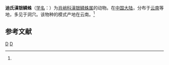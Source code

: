{{Speciesbox
| taxon = Dianleucauge deelemanae
| binomial_authority = (Song et Zhu, 1994)<ref name='id13375'>{{cite web| url =http://www.bioinfo.cn/db05/BjdwSpecies.php?action=view&id=13375| title =迪氏滇银鳞蛛| work =《中国动物物种编目数据库》| publisher =中国科学院微生物研究所| author =中国科学院动物研究所| accessdate =2009-04-28| deadurl =yes| archiveurl =https://web.archive.org/web/20160305002346/http://www.bioinfo.cn/db05/BjdwSpecies.php?action=view&id=13375| archivedate =2016-03-05}}</ref>
}}

'''迪氏滇银鳞蛛'''（[[学名|学名]]：{{lang|la|''Dianleucauge deelemanae''}}）为[[肖峭科|肖峭科]][[滇银鳞蛛属|滇银鳞蛛属]]的动物。在[[中国大陆|中国大陆]]，分布于[[云南|云南]]等地，多见于洞穴。该物种的模式产地在云南。<ref name='id13375'/>

== 参考文献 ==
{{reflist}}

{{蜘蛛小作品}}

{{taxonbar}}
[[Category:_1994年描述的动物|D]]
[[Category:滇银鳞蛛属|D]]
